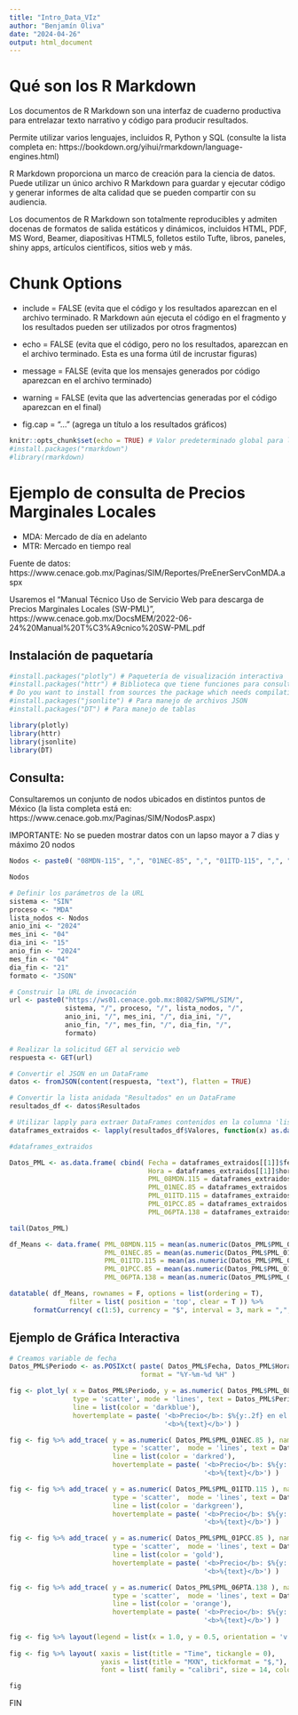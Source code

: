 ```yaml
---
title: "Intro_Data_VIz"
author: "Benjamín Oliva"
date: "2024-04-26"
output: html_document
---
```


# Qué son los R Markdown

Los documentos de R Markdown son una interfaz de cuaderno productiva para entrelazar texto narrativo y código para producir resultados. 

Permite utilizar varios lenguajes, incluidos R, Python y SQL (consulte la lista completa en: https://bookdown.org/yihui/rmarkdown/language-engines.html)

R Markdown proporciona un marco de creación para la ciencia de datos. Puede utilizar un único archivo R Markdown para guardar y ejecutar código y generar informes de alta calidad que se pueden compartir con su audiencia.

Los documentos de R Markdown son totalmente reproducibles y admiten docenas de formatos de salida estáticos y dinámicos, incluidos HTML, PDF, MS Word, Beamer, diapositivas HTML5, folletos estilo Tufte, libros, paneles, shiny apps, artículos científicos, sitios web y más.

# Chunk Options
* include = FALSE 
(evita que el código y los resultados aparezcan en el archivo terminado. R Markdown aún ejecuta el código en el fragmento y los resultados pueden ser utilizados por otros fragmentos)

* echo = FALSE 
(evita que el código, pero no los resultados, aparezcan en el archivo terminado. Esta es una forma útil de incrustar figuras)

* message = FALSE 
(evita que los mensajes generados por código aparezcan en el archivo terminado)

* warning = FALSE 
(evita que las advertencias generadas por el código aparezcan en el final)

* fig.cap = "..." 
(agrega un título a los resultados gráficos)

```r
knitr::opts_chunk$set(echo = TRUE) # Valor predeterminado global para los encabezados de chunks
#install.packages("rmarkdown")
#library(rmarkdown)
```

# Ejemplo de consulta de Precios Marginales Locales

* MDA: Mercado de día en adelanto
* MTR: Mercado en tiempo real

Fuente de datos: https://www.cenace.gob.mx/Paginas/SIM/Reportes/PreEnerServConMDA.aspx

Usaremos el "Manual Técnico Uso de Servicio Web para descarga de Precios Marginales Locales (SW-PML)", https://www.cenace.gob.mx/DocsMEM/2022-06-24%20Manual%20T%C3%A9cnico%20SW-PML.pdf

## Instalación de paquetaría

```r
#install.packages("plotly") # Paquetería de visualización interactiva
#install.packages("httr") # Biblioteca que tiene funciones para consulta Web
# Do you want to install from sources the package which needs compilation? (Yes/no/cancel) Y
#install.packages("jsonlite") # Para manejo de archivos JSON
#install.packages("DT") # Para manejo de tablas

library(plotly) 
library(httr) 
library(jsonlite) 
library(DT) 
```

## Consulta:

Consultaremos un conjunto de nodos ubicados en distintos puntos de México
(la lista completa está en: https://www.cenace.gob.mx/Paginas/SIM/NodosP.aspx)

IMPORTANTE: No se pueden mostrar datos con un lapso mayor a 7 dias y máximo 20 nodos

```r
Nodos <- paste0( "08MDN-115", ",", "01NEC-85", ",", "01ITD-115", ",", "01PCC-85", ",", "06PTA-138")

Nodos
```

```r
# Definir los parámetros de la URL
sistema <- "SIN"
proceso <- "MDA"
lista_nodos <- Nodos
anio_ini <- "2024"
mes_ini <- "04"
dia_ini <- "15"
anio_fin <- "2024"
mes_fin <- "04"
dia_fin <- "21"
formato <- "JSON"

# Construir la URL de invocación
url <- paste0("https://ws01.cenace.gob.mx:8082/SWPML/SIM/",
              sistema, "/", proceso, "/", lista_nodos, "/",
              anio_ini, "/", mes_ini, "/", dia_ini, "/",
              anio_fin, "/", mes_fin, "/", dia_fin, "/",
              formato)

# Realizar la solicitud GET al servicio web
respuesta <- GET(url)

# Convertir el JSON en un DataFrame
datos <- fromJSON(content(respuesta, "text"), flatten = TRUE)

# Convertir la lista anidada "Resultados" en un DataFrame
resultados_df <- datos$Resultados

# Utilizar lapply para extraer DataFrames contenidos en la columna 'lista_de_dataframes'
dataframes_extraidos <- lapply(resultados_df$Valores, function(x) as.data.frame(x))

#dataframes_extraidos
```

```r

Datos_PML <- as.data.frame( cbind( Fecha = dataframes_extraidos[[1]]$fecha,
                                   Hora = dataframes_extraidos[[1]]$hora,
                                   PML_08MDN.115 = dataframes_extraidos[[1]]$pml,
                                   PML_01NEC.85 = dataframes_extraidos[[2]]$pml,
                                   PML_01ITD.115 = dataframes_extraidos[[3]]$pml,
                                   PML_01PCC.85 = dataframes_extraidos[[4]]$pml,
                                   PML_06PTA.138 = dataframes_extraidos[[5]]$pml ) )

tail(Datos_PML)
```

```r
df_Means <- data.frame( PML_08MDN.115 = mean(as.numeric(Datos_PML$PML_08MDN.115)),
                        PML_01NEC.85 = mean(as.numeric(Datos_PML$PML_01NEC.85)),
                        PML_01ITD.115 = mean(as.numeric(Datos_PML$PML_01ITD.115)),
                        PML_01PCC.85 = mean(as.numeric(Datos_PML$PML_01PCC.85)),
                        PML_06PTA.138 = mean(as.numeric(Datos_PML$PML_06PTA.138)) )

datatable( df_Means, rownames = F, options = list(ordering = T), 
               filter = list( position = 'top', clear = T )) %>% 
      formatCurrency( c(1:5), currency = "$", interval = 3, mark = ",", digits = 2)
```

## Ejemplo de Gráfica Interactiva

```r

# Creamos variable de fecha
Datos_PML$Periodo <- as.POSIXct( paste( Datos_PML$Fecha, Datos_PML$Hora, sep = " "), 
                                 format = "%Y-%m-%d %H" )

fig <- plot_ly( x = Datos_PML$Periodo, y = as.numeric( Datos_PML$PML_08MDN.115), name = '08MDN-115',
                type = 'scatter', mode = 'lines', text = Datos_PML$Periodo, 
                line = list(color = 'darkblue'),
                hovertemplate = paste( '<b>Precio</b>: $%{y:.2f} en el momento: ',
                                       '<b>%{text}</b>') )

fig <- fig %>% add_trace( y = as.numeric( Datos_PML$PML_01NEC.85 ), name = '01NEC-85', 
                          type = 'scatter',  mode = 'lines', text = Datos_PML$Periodo, 
                          line = list(color = 'darkred'),
                          hovertemplate = paste( '<b>Precio</b>: $%{y:.2f} en el momento: ',
                                                 '<b>%{text}</b>') )

fig <- fig %>% add_trace( y = as.numeric( Datos_PML$PML_01ITD.115 ), name = '01ITD-115', 
                          type = 'scatter',  mode = 'lines', text = Datos_PML$Periodo, 
                          line = list(color = 'darkgreen'),
                          hovertemplate = paste( '<b>Precio</b>: $%{y:.2f} en el momento: ',
                                                 '<b>%{text}</b>') )

fig <- fig %>% add_trace( y = as.numeric( Datos_PML$PML_01PCC.85 ), name = '01PCC-85', 
                          type = 'scatter',  mode = 'lines', text = Datos_PML$Periodo, 
                          line = list(color = 'gold'),
                          hovertemplate = paste( '<b>Precio</b>: $%{y:.2f} en el momento: ',
                                                 '<b>%{text}</b>') )

fig <- fig %>% add_trace( y = as.numeric( Datos_PML$PML_06PTA.138 ), name = '06PTA.138', 
                          type = 'scatter',  mode = 'lines', text = Datos_PML$Periodo, 
                          line = list(color = 'orange'),
                          hovertemplate = paste( '<b>Precio</b>: $%{y:.2f} en el momento: ',
                                                 '<b>%{text}</b>') )
    
fig <- fig %>% layout(legend = list(x = 1.0, y = 0.5, orientation = 'v'))
    
fig <- fig %>% layout( xaxis = list(title = "Time", tickangle = 0), 
                       yaxis = list(title = "MXN", tickformat = "$,"), 
                       font = list( family = "calibri", size = 14, color = 'black'))

fig
```

FIN
